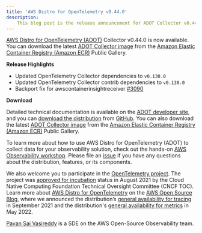 ```yaml
---
title: 'AWS Distro for OpenTelemetry v0.44.0'
description:
    This blog post is the release announcement for ADOT Collector v0.44.0
---
```



<SectionSeparator />

[AWS Distro for OpenTelemetry (ADOT)](https://aws-otel.github.io/) Collector v0.44.0 is now available.
You can download the latest [ADOT Collector image](https://gallery.ecr.aws/aws-observability/aws-otel-collector) from the
[Amazon Elastic Container Registry (Amazon ECR)](https://aws.amazon.com/ecr/) Public Gallery.

<SectionSeparator />

**Release Highlights**

* Updated OpenTelemetry Collector dependencies to `v0.130.0`
* Updated OpenTelemetry Collector contrib dependencies to `v0.130.0`
* Backport fix for awscontainerinsightreceiver [\#3090](https://github.com/aws-observability/aws-otel-collector/pull/3090)

**Download**

Detailed technical documentation is available on the [ADOT developer site](https://aws-otel.github.io/),
and you can [download the distribution](https://aws-otel.github.io/download) from
[GitHub](https://github.com/aws-observability/aws-otel-collector/releases/tag/v0.41.0).
You can also download the latest [ADOT Collector image](https://gallery.ecr.aws/aws-observability/aws-otel-collector)
from the [Amazon Elastic Container Registry (Amazon ECR)](https://aws.amazon.com/ecr/) Public Gallery.

To learn more about how to use AWS Distro for OpenTelemetry (ADOT) to collect data for your observability solution,
check out the hands-on [AWS Observability workshop](https://observability.workshop.aws/en/adot.html).
Please file an [issue](https://github.com/aws-observability/aws-otel-community/issues) if you have any
questions about the distribution, features, or its components.

We also welcome you to participate in the [OpenTelemetry project](https://github.com/open-telemetry).
The project was [approved for incubation](https://www.cncf.io/blog/2021/08/26/opentelemetry-becomes-a-cncf-incubating-project/) status
in August 2021 by the Cloud Native Computing Foundation Technical Oversight Committee (CNCF TOC). Learn more about
[AWS Distro for OpenTelemetry](https://aws.amazon.com/blogs/opensource/category/management-tools/aws-distro-for-opentelemetry/) on the
[AWS Open Source Blog](https://aws.amazon.com/blogs/opensource/category/management-tools/aws-distro-for-opentelemetry/), where we announced
the distribution’s [general availability for tracing](https://aws.amazon.com/blogs/opensource/aws-distro-for-opentelemetry-is-now-ga-for-tracing/) in September 2021
and the distribution's [general availability for metrics](https://aws.amazon.com/blogs/opensource/aws-distro-for-opentelemetry-is-now-generally-available-for-metrics/) in May 2022.

[Pavan Sai Vasireddy](https://github.com/vasireddy99) is a SDE on the AWS Open-Source Observability team.
